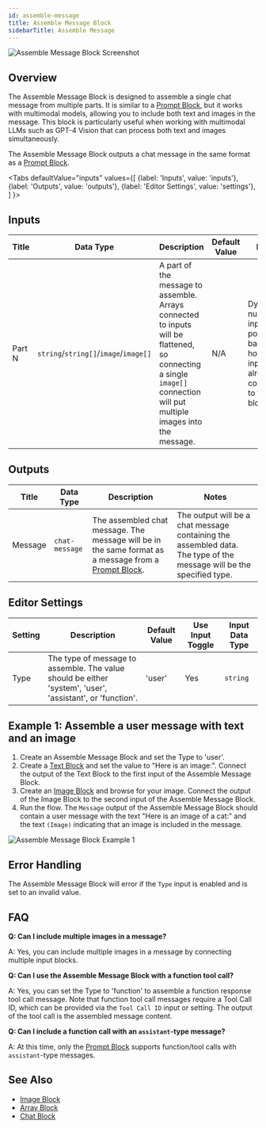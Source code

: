 ```yaml
---
id: assemble-message
title: Assemble Message Block
sidebarTitle: Assemble Message
---
```



![Assemble Message Block Screenshot](./assets/assemble-message-block.png)

## Overview

The Assemble Message Block is designed to assemble a single chat message from multiple parts. It is similar to a [Prompt Block](./prompt.mdx), but it works with multimodal models, allowing you to include both text and images in the message. This block is particularly useful when working with multimodal LLMs such as GPT-4 Vision that can process both text and images simultaneously.

The Assemble Message Block outputs a chat message in the same format as a [Prompt Block](./prompt.mdx).

<Tabs
  defaultValue="inputs"
  values={[
    {label: 'Inputs', value: 'inputs'},
    {label: 'Outputs', value: 'outputs'},
    {label: 'Editor Settings', value: 'settings'},
  ]
}>

<TabItem value="inputs">

## Inputs

| Title  | Data Type                             | Description                                                                                                                                                             | Default Value | Notes                                                                                     |
| ------ | ------------------------------------- | ----------------------------------------------------------------------------------------------------------------------------------------------------------------------- | ------------- | ----------------------------------------------------------------------------------------- |
| Part N | `string`/`string[]`/`image`/`image[]` | A part of the message to assemble. Arrays connected to inputs will be flattened, so connecting a single `image[]` connection will put multiple images into the message. | N/A           | Dynamic number of input ports based on how many inputs are already connected to the block. |

</TabItem>

<TabItem value="outputs">

## Outputs

| Title   | Data Type      | Description                                                                                                         | Notes                                                                                                                |
| ------- | -------------- | ------------------------------------------------------------------------------------------------------------------- | -------------------------------------------------------------------------------------------------------------------- |
| Message | `chat-message` | The assembled chat message. The message will be in the same format as a message from a [Prompt Block](./prompt.mdx). | The output will be a chat message containing the assembled data. The type of the message will be the specified type. |

</TabItem>

<TabItem value="settings">

## Editor Settings

| Setting | Description                                                                                               | Default Value | Use Input Toggle | Input Data Type |
| ------- | --------------------------------------------------------------------------------------------------------- | ------------- | ---------------- | --------------- |
| Type    | The type of message to assemble. The value should be either 'system', 'user', 'assistant', or 'function'. | 'user'        | Yes              | `string`        |

</TabItem>

</Tabs>

## Example 1: Assemble a user message with text and an image

1. Create an Assemble Message Block and set the Type to 'user'.
1. Create a [Text Block](./text.mdx) and set the value to "Here is an image:". Connect the output of the Text Block to the first input of the Assemble Message Block.
1. Create an [Image Block](./image.mdx) and browse for your image. Connect the output of the Image Block to the second input of the Assemble Message Block.
1. Run the flow. The `Message` output of the Assemble Message Block should contain a user message with the text "Here is an image of a cat:" and the text `(Image)` indicating that an image is included in the message.

![Assemble Message Block Example 1](./assets/assemble-message-block-example-01.png)

## Error Handling

The Assemble Message Block will error if the `Type` input is enabled and is set to an invalid value.

## FAQ

**Q: Can I include multiple images in a message?**

A: Yes, you can include multiple images in a message by connecting multiple input blocks.

**Q: Can I use the Assemble Message Block with a function tool call?**

A: Yes, you can set the Type to 'function' to assemble a function response tool call message. Note that function tool call messages require a Tool Call ID, which can be provided via the `Tool Call ID` input or setting. The output of the tool call is the assembled message content.

**Q: Can I include a function call with an `assistant`-type message?**

A: At this time, only the [Prompt Block](./prompt.mdx) supports function/tool calls with `assistant`-type messages.

## See Also

- [Image Block](./image.mdx)
- [Array Block](./array.mdx)
- [Chat Block](./chat.mdx)
